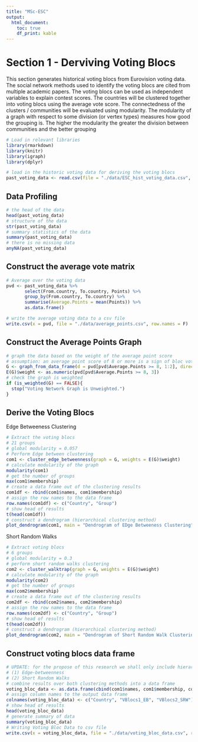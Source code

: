 ```yaml
---
title: "MSc-ESC"
output: 
  html_document:
    toc: true
    df_print: kable
---
```


# Section 1 - Derviving Voting Blocs

This section generates historical voting blocs from Eurovision voting data. The social network methods used to identify the voting blocs are cited from multiple academic papers. The voting blocs can be used as independent variables to explain contest scores. The countries will be clustered together into voting blocs using the average vote score. The connectedness of the clusters / communities will be evaluated using modularity. The modularity of a graph with respect to some division (or vertex types) measures how good the grouping is. The higher the modularity the greater the division between communities and the better grouping

```r
# Load in relevant libraries
library(rmarkdown)
library(knitr)
library(igraph)
library(dplyr)

# load in the historic voting data for deriving the voting blocs
past_voting_data <- read.csv(file = "./data/ESC_hist_voting_data.csv", header = T)
```

## Data Profiling

```r
# the head of the data
head(past_voting_data)
# structure of the data
str(past_voting_data)
# summary statistics of the data
summary(past_voting_data)
# there is no missing data
anyNA(past_voting_data)
```

## Construct the average vote matrix

```r
# Average over the voting data
pvd <- past_voting_data %>% 
       select(From.country, To.country, Points) %>%
       group_by(From.country, To.country) %>%
       summarise(Average.Points = mean(Points)) %>%
       as.data.frame()

# write the average voting data to a csv file
write.csv(x = pvd, file = "./data/average_points.csv", row.names = F)
```

## Construct the Average Points Graph

```r
# graph the data based on the weight of the average point score
# assumption: an average point score of 8 or more is a sign of bloc voting
G <- graph_from_data_frame(d = pvd[pvd$Average.Points >= 8, 1:2], directed = T)
E(G)$weight <- as.numeric(pvd[pvd$Average.Points >= 8, 3])
# check the graph is weighted
if (is_weighted(G) == FALSE){
  stop("Voting Network Graph is Unweighted.")
}
```

## Derive the Voting Blocs

Edge Betweeness Clustering

```r
# Extract the voting blocs
# 21 groups
# global modularity = 0.057
# Perform Edge between clustering
com1 <- cluster_edge_betweenness(graph = G, weights = E(G)$weight)
# calculate modularity of the graph
modularity(com1)
# get the number of groups
max(com1$membership)
# create a data frame out of the clustering results
com1df <- rbind(com1$names, com1$membership)
# assign the row names to the data frame
row.names(com1df) <- c("Country", "Group")
# show head of results
t(head(com1df))
# construct a dendrogram (hierarchical clustering method)
plot_dendrogram(com1, main = "Dendrogram of EDge Betweeness Clustering")
```

Short Random Walks

```r
# Extract voting blocs
# 6 groups
# global modularity = 0.3
# perform short random walks clustering
com2 <- cluster_walktrap(graph = G, weights = E(G)$weight)
# calculate modularity of the graph
modularity(com2)
# get the number of groups
max(com2$membership)
# create a data frame out of the clustering results
com2df <- rbind(com2$names, com2$membership)
# assign the row names to the data frame
row.names(com2df) <- c("Country", "Group")
# show head of results
t(head(com2df))
# construct a dendrogram (hierarchical clustering method)
plot_dendrogram(com2, main = "Dendrogram of Short Random Walk Clustering")
```

## Construct voting blocs data frame

```r
# UPDATE: for the propose of this research we shall only include hierarchical clustering methods
# (1) Edge-betweenness 
# (2) Short Random Walks
# combine results over both clustering methods into a data frame
voting_bloc_data <- as.data.frame(cbind(com1$names, com1$membership, com2$membership))
# assign column names to the output data frame
colnames(voting_bloc_data) <- c("Country", "VBlocs1_EB", "VBlocs2_SRW")
# show head of results
head(voting_bloc_data)
# generate summary of data
summary(voting_bloc_data)
# Writing Voting Bloc Data to csv file
write.csv(x = voting_bloc_data, file = "./data/voting_bloc_data.csv", row.names = F)
```